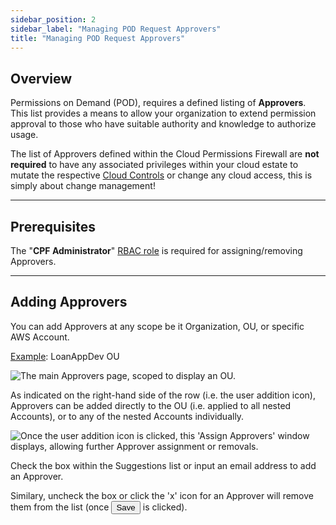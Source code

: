 ```yaml
---
sidebar_position: 2
sidebar_label: "Managing POD Request Approvers"
title: "Managing POD Request Approvers"
---
```



## Overview 

Permissions on Demand (POD), requires a defined listing of **Approvers**. This list provides a means to allow your organization to extend permission approval to those who have suitable authority and knowledge to authorize usage.

The list of Approvers defined within the Cloud Permissions Firewall are **not required** to have any associated privileges within your cloud estate to mutate the respective <a href="/cpf/permissions-firewall/services/#common-controls">Cloud Controls</a> or change any cloud access, this is simply about change management!

--- 

## Prerequisites 

<div className="tealborder">

The "**CPF Administrator**" <a href="/manage/roles/rbac-roles#role-administration">RBAC role</a> is required for assigning/removing Approvers. 

</div>

---

## Adding Approvers 

You can add Approvers at any scope be it Organization, OU, or specific AWS Account.

<u>Example</u>: LoanAppDev OU

<img src="/img/cpf/permissions-firewall/approvers/C392AB84-127C-4EF2-B1C4-E4E6AECAB030.png" alt="The main Approvers page, scoped to display an OU."></img>

As indicated on the right-hand side of the row (i.e. the user addition icon), Approvers can be added directly to the OU (i.e. applied to all nested Accounts), or to any of the nested Accounts individually. 

<img src="/img/cpf/permissions-firewall/approvers/960C7918-4C3F-4442-8D8F-44120C8DF877.png" alt="Once the user addition icon is clicked, this 'Assign Approvers' window displays, allowing further Approver assignment or removals."></img>

Check the box within the Suggestions list or input an email address to add an Approver.

Similary, uncheck the box or click the 'x' icon for an Approver will remove them from the list (once <button>Save</button> is clicked).

